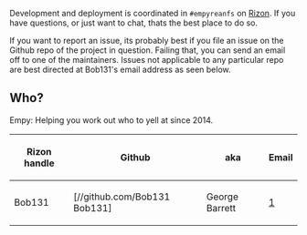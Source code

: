 Development and deployment is coordinated in <code>#empyreanfs</code> on [https://rizon.net Rizon]. If you have questions, or just want to chat, thats the best place to do so.

If you want to report an issue, its probably best if you file an issue on the Github repo of the project in question. Failing that, you can send an email off to one of the maintainers. Issues not applicable to any particular repo are best directed at Bob131's email address as seen below.

== Who? ==
Empy: Helping you work out who to yell at since 2014.

{|
! Rizon handle
! Github
! aka
! Email
|-
 | Bob131 || [//github.com/Bob131 Bob131]           || George Barrett || [mailto:bob@bob131.so]            ||-
 | Bolto  || [//github.com/Boltovnya Boltovnya]     || Erin Murphy    || [mailto:bolto@blyat.me]           ||-
 | krz    || [//github.com/cankerpie cankerpie]     || Ernestas Kulik || [mailto:ernestas.kulik@gmail.com] ||-
 | Tobago || [//github.com/NinjaTomate NinjaTomate] || Philipp Schur  || [mailto:philipp@jiyuu.de]
|}
